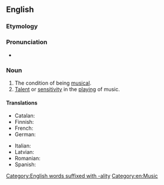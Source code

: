 ==English==

===Etymology===
{{suffix|en|musical|ity}}

===Pronunciation===
* {{IPA|/ˌmju.zɪ.ˈkæ.lɪ.ti/|lang=en}}

===Noun===
{{en-noun|~|musicalities}}

# The condition of being [[musical]].
# [[talent|Talent]] or [[sensitivity]] in the [[playing]] of music.

====Translations====
{{trans-top|condition of being musical}}
* Catalan: {{t+|ca|musicalitat|f}}
* Finnish: {{t+|fi|musikaalisuus}}
* French: {{t+|fr|musicalité|f}}
* German: {{t|de|Musicalität}}
{{trans-mid}}
* Italian: {{t|it|musicalità|f}}
* Latvian: {{t|lv|muzikalitāte}}
* Romanian: {{t+|ro|muzicalitate|f}}
* Spanish: {{t+|es|musicalidad|f}}
{{trans-bottom}}

[[Category:English words suffixed with -ality]]
[[Category:en:Music]]
